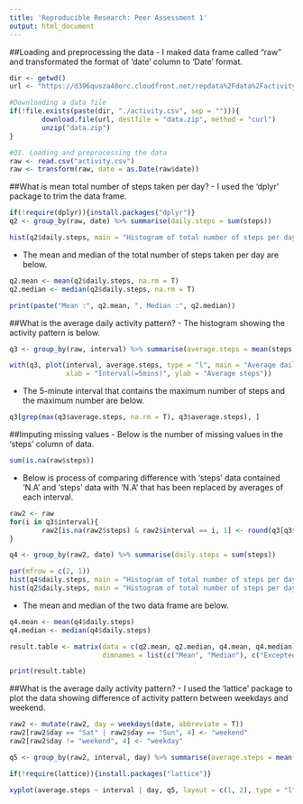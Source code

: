 ```yaml
---
title: 'Reproducible Research: Peer Assessment 1'
output: html_document
---
```


##Loading and preprocessing the data
- I maked data frame called "raw" and transformated the format of 'date' column to 'Date' format.
```r
dir <- getwd()
url <- "https://d396qusza40orc.cloudfront.net/repdata%2Fdata%2Factivity.zip"

#Downloading a data file
if(!file.exists(paste(dir, "./activity.csv", sep = ""))){
        download.file(url, destfile = "data.zip", method = "curl")
        unzip("data.zip")
}

#Q1. Loading and preprocessing the data
raw <- read.csv("activity.csv")
raw <- transform(raw, date = as.Date(raw$date))
```


##What is mean total number of steps taken per day?
- I used the 'dplyr' package to trim the data frame.
```r
if(!require(dplyr)){install.packages("dplyr")}
q2 <- group_by(raw, date) %>% summarise(daily.steps = sum(steps))

hist(q2$daily.steps, main = "Histogram of total number of steps per day(Excepted N.A)", xlab = "Daily total steps")
```

- The mean and median of the total number of steps taken per day are below.
```r
q2.mean <- mean(q2$daily.steps, na.rm = T)
q2.median <- median(q2$daily.steps, na.rm = T)

print(paste("Mean :", q2.mean, ", Median :", q2.median))
```


##What is the average daily activity pattern?
- The histogram showing the activity pattern is below.
```r
q3 <- group_by(raw, interval) %>% summarise(average.steps = mean(steps, na.rm = T))

with(q3, plot(interval, average.steps, type = "l", main = "Average daily activity pattern", 
              xlab = "Interval(=5mins)", ylab = "Average steps"))
```

- The 5-minute interval that contains the maximum number of steps and the maximum number are below.
```r
q3[grep(max(q3$average.steps, na.rm = T), q3$average.steps), ]
```


##Imputing missing values
- Below is the number of missing values in the 'steps' column of data.
```r
sum(is.na(raw$steps))
```

- Below is process of comparing difference with 'steps' data contained 'N.A' and 'steps' data with 'N.A' that has been replaced by averages of each interval.
```r
raw2 <- raw
for(i in q3$interval){
        raw2[is.na(raw2$steps) & raw2$interval == i, 1] <- round(q3[q3$interval == i, 2])
}

q4 <- group_by(raw2, date) %>% summarise(daily.steps = sum(steps))

par(mfrow = c(2, 1))
hist(q4$daily.steps, main = "Histogram of total number of steps per day(Imputed N.A)", xlab = "Daily total steps")
hist(q2$daily.steps, main = "Histogram of total number of steps per day(Excepted N.A)", xlab = "Daily total steps")
```

- The mean and median of the two data frame are below.
```r
q4.mean <- mean(q4$daily.steps)
q4.median <- median(q4$daily.steps)

result.table <- matrix(data = c(q2.mean, q2.median, q4.mean, q4.median), nrow = 2, ncol = 2, 
                       dimnames = list(c("Mean", "Median"), c("Excepted N.A", "Imputed N.A")))

print(result.table)
```


##What is the average daily activity pattern?
- I used the 'lattice' package to plot the data showing difference of activity pattern between weekdays and weekend.
```r
raw2 <- mutate(raw2, day = weekdays(date, abbreviate = T))
raw2[raw2$day == "Sat" | raw2$day == "Sun", 4] <- "weekend"
raw2[raw2$day != "weekend", 4] <- "weekday"

q5 <- group_by(raw2, interval, day) %>% summarise(average.steps = mean(steps))

if(!require(lattice)){install.packages("lattice")}

xyplot(average.steps ~ interval | day, q5, layout = c(1, 2), type = "l", ylab = "Number of steps")
```
